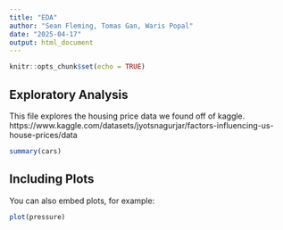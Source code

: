 ```yaml
---
title: "EDA"
author: "Sean Fleming, Tomas Gan, Waris Popal"
date: "2025-04-17"
output: html_document
---
```


```r
knitr::opts_chunk$set(echo = TRUE)
```

## Exploratory Analysis
This file explores the housing price data we found off of kaggle.
https://www.kaggle.com/datasets/jyotsnagurjar/factors-influencing-us-house-prices/data

```r
summary(cars)
```

## Including Plots

You can also embed plots, for example:

```r
plot(pressure)
```
